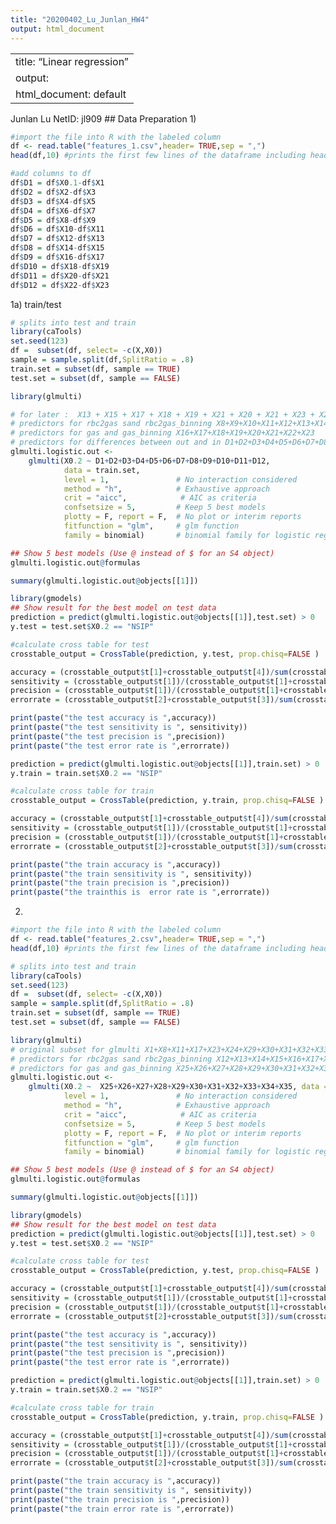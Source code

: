```yaml
---
title: "20200402_Lu_Junlan_HW4"
output: html_document
---
```



---
title: "Linear regression"
output:
  html_document: default
---
Junlan Lu
NetID: jl909
## Data Preparation
1) 
```r
#import the file into R with the labeled column
df <- read.table("features_1.csv",header= TRUE,sep = ",")
head(df,10) #prints the first few lines of the dataframe including header row

#add columns to df 
df$D1 = df$X0.1-df$X1
df$D2 = df$X2-df$X3
df$D3 = df$X4-df$X5
df$D4 = df$X6-df$X7
df$D5 = df$X8-df$X9
df$D6 = df$X10-df$X11
df$D7 = df$X12-df$X13
df$D8 = df$X14-df$X15
df$D9 = df$X16-df$X17
df$D10 = df$X18-df$X19
df$D11 = df$X20-df$X21
df$D12 = df$X22-df$X23


```

1a) train/test
```r
# splits into test and train
library(caTools)
set.seed(123)
df =  subset(df, select= -c(X,X0))
sample = sample.split(df,SplitRatio = .8)
train.set = subset(df, sample == TRUE)
test.set = subset(df, sample == FALSE)
```

```r
library(glmulti)

# for later :  X13 + X15 + X17 + X18 + X19 + X21 + X20 + X21 + X23 + X2 + X3 +X4 + X5 +X6 +X7 +X8
# predictors for rbc2gas sand rbc2gas_binning X8+X9+X10+X11+X12+X13+X14+X15
# predictors for gas and gas_binning X16+X17+X18+X19+X20+X21+X22+X23
# predictors for differences between out and in D1+D2+D3+D4+D5+D6+D7+D8+D9+D10+D11+D12
glmulti.logistic.out <-
    glmulti(X0.2 ~ D1+D2+D3+D4+D5+D6+D7+D8+D9+D10+D11+D12,
            data = train.set,
            level = 1,               # No interaction considered
            method = "h",            # Exhaustive approach
            crit = "aicc",            # AIC as criteria
            confsetsize = 5,         # Keep 5 best models
            plotty = F, report = F,  # No plot or interim reports
            fitfunction = "glm",     # glm function
            family = binomial)       # binomial family for logistic regression

## Show 5 best models (Use @ instead of $ for an S4 object)
glmulti.logistic.out@formulas
```

```r
summary(glmulti.logistic.out@objects[[1]])
```

```r
library(gmodels)
## Show result for the best model on test data
prediction = predict(glmulti.logistic.out@objects[[1]],test.set) > 0
y.test = test.set$X0.2 == "NSIP"

#calculate cross table for test
crosstable_output = CrossTable(prediction, y.test, prop.chisq=FALSE )

accuracy = (crosstable_output$t[1]+crosstable_output$t[4])/sum(crosstable_output$t) #accuracy = TP+TN/Total
sensitivity = (crosstable_output$t[1])/(crosstable_output$t[1]+crosstable_output$t[2]) #sensitivity = TP/TP+FN
precision = (crosstable_output$t[1])/(crosstable_output$t[1]+crosstable_output$t[3]) #precision = TP/TP+FP
errorrate = (crosstable_output$t[2]+crosstable_output$t[3])/sum(crosstable_output$t) #error rate = FP+FN/Total

print(paste("the test accuracy is ",accuracy))
print(paste("the test sensitivity is ", sensitivity))
print(paste("the test precision is ",precision))
print(paste("the test error rate is ",errorrate))
```
```r

prediction = predict(glmulti.logistic.out@objects[[1]],train.set) > 0
y.train = train.set$X0.2 == "NSIP"

#calculate cross table for train
crosstable_output = CrossTable(prediction, y.train, prop.chisq=FALSE )

accuracy = (crosstable_output$t[1]+crosstable_output$t[4])/sum(crosstable_output$t) #accuracy = TP+TN/Total
sensitivity = (crosstable_output$t[1])/(crosstable_output$t[1]+crosstable_output$t[2]) #sensitivity = TP/TP+FN
precision = (crosstable_output$t[1])/(crosstable_output$t[1]+crosstable_output$t[3]) #precision = TP/TP+FP
errorrate = (crosstable_output$t[2]+crosstable_output$t[3])/sum(crosstable_output$t) #error rate = FP+FN/Total

print(paste("the train accuracy is ",accuracy))
print(paste("the train sensitivity is ", sensitivity))
print(paste("the train precision is ",precision))
print(paste("the trainthis is  error rate is ",errorrate))
```

2)  
```r
#import the file into R with the labeled column
df <- read.table("features_2.csv",header= TRUE,sep = ",")
head(df,10) #prints the first few lines of the dataframe including header row
```


```r
# splits into test and train
library(caTools)
set.seed(123)
df =  subset(df, select= -c(X,X0))
sample = sample.split(df,SplitRatio = .8)
train.set = subset(df, sample == TRUE)
test.set = subset(df, sample == FALSE)
```

```r
library(glmulti)
# original subset for glmulti X1+X8+X11+X17+X23+X24+X29+X30+X31+X32+X33+X34+X35+X0.1
# predictors for rbc2gas sand rbc2gas_binning X12+X13+X14+X15+X16+X17+X18+X19+X20+X21+X22+X23+X24
# predictors for gas and gas_binning X25+X26+X27+X28+X29+X30+X31+X32+X33+X34+X35
glmulti.logistic.out <-
    glmulti(X0.2 ~  X25+X26+X27+X28+X29+X30+X31+X32+X33+X34+X35, data = train.set,
            level = 1,               # No interaction considered
            method = "h",            # Exhaustive approach
            crit = "aicc",            # AIC as criteria
            confsetsize = 5,         # Keep 5 best models
            plotty = F, report = F,  # No plot or interim reports
            fitfunction = "glm",     # glm function
            family = binomial)       # binomial family for logistic regression

## Show 5 best models (Use @ instead of $ for an S4 object)
glmulti.logistic.out@formulas
```

```r
summary(glmulti.logistic.out@objects[[1]])
```

```r
library(gmodels)
## Show result for the best model on test data
prediction = predict(glmulti.logistic.out@objects[[1]],test.set) > 0
y.test = test.set$X0.2 == "NSIP"

#calculate cross table for test
crosstable_output = CrossTable(prediction, y.test, prop.chisq=FALSE )

accuracy = (crosstable_output$t[1]+crosstable_output$t[4])/sum(crosstable_output$t) #accuracy = TP+TN/Total
sensitivity = (crosstable_output$t[1])/(crosstable_output$t[1]+crosstable_output$t[2]) #sensitivity = TP/TP+FN
precision = (crosstable_output$t[1])/(crosstable_output$t[1]+crosstable_output$t[3]) #precision = TP/TP+FP
errorrate = (crosstable_output$t[2]+crosstable_output$t[3])/sum(crosstable_output$t) #error rate = FP+FN/Total

print(paste("the test accuracy is ",accuracy))
print(paste("the test sensitivity is ", sensitivity))
print(paste("the test precision is ",precision))
print(paste("the test error rate is ",errorrate))
```



```r
prediction = predict(glmulti.logistic.out@objects[[1]],train.set) > 0
y.train = train.set$X0.2 == "NSIP"

#calculate cross table for train
crosstable_output = CrossTable(prediction, y.train, prop.chisq=FALSE )

accuracy = (crosstable_output$t[1]+crosstable_output$t[4])/sum(crosstable_output$t) #accuracy = TP+TN/Total
sensitivity = (crosstable_output$t[1])/(crosstable_output$t[1]+crosstable_output$t[2]) #sensitivity = TP/TP+FN
precision = (crosstable_output$t[1])/(crosstable_output$t[1]+crosstable_output$t[3]) #precision = TP/TP+FP
errorrate = (crosstable_output$t[2]+crosstable_output$t[3])/sum(crosstable_output$t) #error rate = FP+FN/Total

print(paste("the train accuracy is ",accuracy))
print(paste("the train sensitivity is ", sensitivity))
print(paste("the train precision is ",precision))
print(paste("the train error rate is ",errorrate))
```


